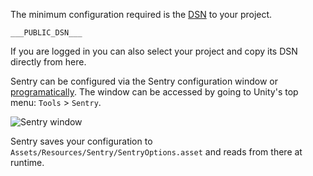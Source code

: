 The minimum configuration required is the [DSN](/product/sentry-basics/dsn-explainer/) to your project.

```
___PUBLIC_DSN___
```

<Note>

If you are logged in you can also select your project and copy its DSN directly from here.

</Note>

Sentry can be configured via the Sentry configuration window or [programatically](/platforms/unity/configuration/options/).
The window can be accessed by going to Unity's top menu: `Tools` > `Sentry`.

![Sentry window](unity-sentry-window.png)

Sentry saves your configuration to `Assets/Resources/Sentry/SentryOptions.asset` and reads from there at runtime.
